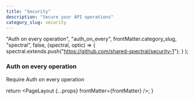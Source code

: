 ```yaml
---
title: "Security"
description: "Secure your API operations"
category_slug: security
---
```



  "Auth on every operation",
  "auth_on_every",
  frontMatter.category_slug,
  "spectral",
  false,
  (spectral, optic) => {
    spectral.extends.push("https://github.com/shared-spectral/security-1");
  }
);

### Auth on every operation

Require Auth on every operation

<AuthOnEverything />

  return <PageLayout {...props} frontMatter={frontMatter} />;
}
